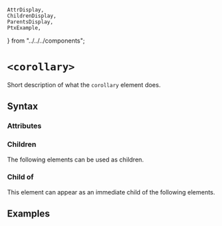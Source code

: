     AttrDisplay,
    ChildrenDisplay,
    ParentsDisplay,
    PtxExample,
} from "../../../components";

# `<corollary>`

Short description of what the `corollary` element does.

## Syntax

### Attributes

<AttrDisplay name="corollary" />

### Children

The following elements can be used as children.

<ChildrenDisplay name="corollary" />

### Child of

This element can appear as an immediate child of the following elements.

<ParentsDisplay name="corollary" />

## Examples

    